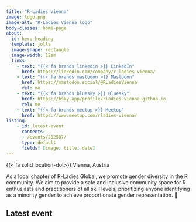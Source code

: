 ```yaml
--- 
title: "R-Ladies Vienna" 
image: logo.png
image-alt: "R-Ladies Vienna logo"
body-classes: home-page
about:
  id: hero-heading
  template: jolla
  image-shape: rectangle
  image-width: 12em
  links:
    - text: "{{< fa brands linkedin >}} LinkedIn"
      href: https://linkedin.com/company/r-ladies-vienna/
    - text: "{{< fa brands mastodon >}} Mastodon"
      href: https://mastodon.social/@RLadiesVienna
      rel: me
    - text: "{{< fa brands bluesky >}} Bluesky"
      href: https://bsky.app/profile/rladies-vienna.github.io
      rel: me
    - text: "{{< fa brands meetup >}} Meetup"
      href: https://www.meetup.com/rladies-vienna/
listing:
    - id: latest-event
      contents: 
      - /events/202507/
      type: default
      fields: [image, title, date]
---
```


:::{#hero-heading}
{{< fa solid location-dot>}}  Vienna, Austria
:::  

As a local chapter of R-Ladies Global, we promote gender diversity in the R community. We aim to provide a safe and inclusive community space for R enthusiasts and practitioners of all skill levels, prioritizing anyone identifying as a minority gender to achieve proportionate gender representation. 🌈  

## Latest event

::: {#latest-event}
:::
